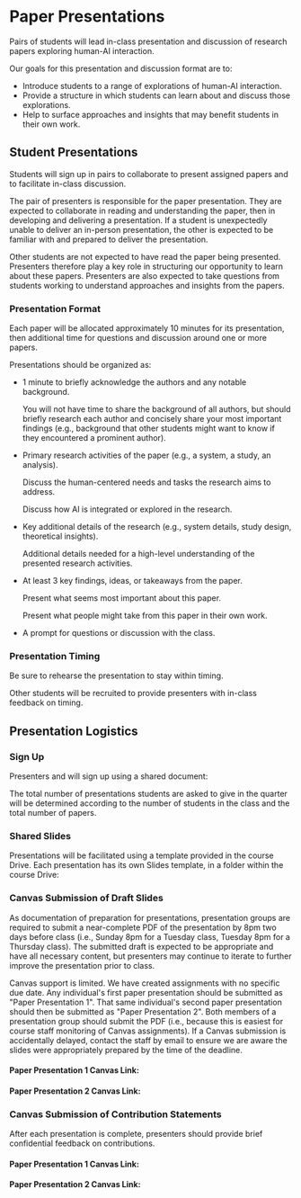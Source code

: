 
# Paper Presentations

<UnderDevelopment display={false} />

Pairs of students will lead in-class presentation and discussion of research papers exploring human-AI interaction.

Our goals for this presentation and discussion format are to:
- Introduce students to a range of explorations of human-AI interaction.
- Provide a structure in which students can learn about and discuss those explorations.
- Help to surface approaches and insights that may benefit students in their own work.

## Student Presentations
Students will sign up in pairs to collaborate to present assigned papers and to facilitate in-class discussion.

The pair of presenters is responsible for the paper presentation.
They are expected to collaborate in reading and understanding the paper,
then in developing and delivering a presentation.
If a student is unexpectedly unable to deliver an in-person presentation,
the other is expected to be familiar with and prepared to deliver the presentation.

Other students are not expected to have read the paper being presented.
Presenters therefore play a key role in structuring our opportunity to learn about these papers.
Presenters are also expected to take questions from students working to understand approaches and insights from the papers.

### Presentation Format
Each paper will be allocated approximately 10 minutes for its presentation,
then additional time for questions and discussion around one or more papers.

Presentations should be organized as:

- 1 minute to briefly acknowledge the authors and any notable background.

  You will not have time to share the background of all authors,
  but should briefly research each author and concisely share your most important findings
  (e.g., background that other students might want to know if they encountered a prominent author).

- Primary research activities of the paper (e.g., a system, a study, an analysis).

  Discuss the human-centered needs and tasks the research aims to address.

  Discuss how AI is integrated or explored in the research.

- Key additional details of the research (e.g., system details, study design, theoretical insights).

  Additional details needed for a high-level understanding of the presented research activities.

- At least 3 key findings, ideas, or takeaways from the paper.

  Present what seems most important about this paper.

  Present what people might take from this paper in their own work.

- A prompt for questions or discussion with the class.

### Presentation Timing

Be sure to rehearse the presentation to stay within timing.

Other students will be recruited to provide presenters with in-class feedback on timing.

## Presentation Logistics

### Sign Up

Presenters and will sign up using a shared document:

<CourseDataLink linkKey={courseData.linkDrivePresentationSignup} outerComponent="p"/>

The total number of presentations students are asked to give in the quarter
will be determined according to the number of students in the class and the total number of papers.

### Shared Slides

Presentations will be facilitated using a template provided in the course Drive.
Each presentation has its own Slides template, in a folder within the course Drive:

<CourseDataLink linkKey={courseData.linkDrive} outerComponent="p"/>

### Canvas Submission of Draft Slides

As documentation of preparation for presentations,
presentation groups are required to submit a near-complete PDF of the presentation by 8pm two days before class
(i.e., Sunday 8pm for a Tuesday class, Tuesday 8pm for a Thursday class).
The submitted draft is expected to be appropriate and have all necessary content,
but presenters may continue to iterate to further improve the presentation prior to class.

Canvas support is limited.
We have created assignments with no specific due date.
Any individual's first paper presentation should be submitted as "Paper Presentation 1".
That same individual's second paper presentation should then be submitted as "Paper Presentation 2".
Both members of a presentation group should submit the PDF
(i.e., because this is easiest for course staff monitoring of Canvas assignments).
If a Canvas submission is accidentally delayed,
contact the staff by email to ensure we are aware the slides were appropriately prepared by the time of the deadline.

#### Paper Presentation 1 Canvas Link:

<CourseDataLink linkKey={courseData.linkCanvasPaperPresentation1DraftSlides} outerComponent="p"/>

#### Paper Presentation 2 Canvas Link:

<CourseDataLink linkKey={courseData.linkCanvasPaperPresentation2DraftSlides} outerComponent="p"/>

### Canvas Submission of Contribution Statements

After each presentation is complete,
presenters should provide brief confidential feedback on contributions.

<ContributionStatementsReference />

#### Paper Presentation 1 Canvas Link:

<CourseDataLink linkKey={courseData.linkCanvasPaperPresentation1ContributionStatement} outerComponent="p"/>

#### Paper Presentation 2 Canvas Link:

<CourseDataLink linkKey={courseData.linkCanvasPaperPresentation1ContributionStatement} outerComponent="p"/>
